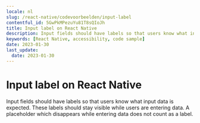 ```yaml
---
locale: nl
slug: /react-native/codevoorbeelden/input-label
contentful_id: 5GwPkMPezuYu81T8sQIoJh
title: Input label on React Native
description: Input fields should have labels so that users know what input data is expected.
keywords: [React Native, accessibility, code sample]
date: 2023-01-30
last_update:
  date: 2023-01-30
---
```


# Input label on React Native

Input fields should have labels so that users know what input data is expected. These labels should stay visible while users are entering data. A placeholder which disappears while entering data does not count as a label.

<CodeSample id="input-label" platform="react native" locale="nl"/>
